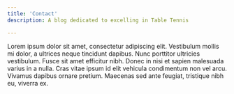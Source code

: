 ```yaml
---
title: 'Contact'
description: A blog dedicated to excelling in Table Tennis

---
```


Lorem ipsum dolor sit amet, consectetur adipiscing elit. Vestibulum mollis mi dolor, a ultrices neque tincidunt dapibus. Nunc porttitor ultricies vestibulum. Fusce sit amet efficitur nibh. Donec in nisi et sapien malesuada varius in a nulla. Cras vitae ipsum id elit vehicula condimentum non vel arcu. Vivamus dapibus ornare pretium. Maecenas sed ante feugiat, tristique nibh eu, viverra ex.